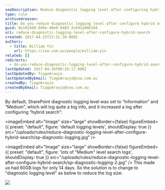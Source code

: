 ```yaml
---
seoDescription: Reduce diagnostic logging level after configuring hybrid search to minimize log size and improve performance.
type: rule
archivedreason:
title: Do you reduce diagnostic logging level after configure hybrid search?
guid: 8e162448-9d9e-40e9-9483-3cb91a00b2d4
uri: reduce-diagnostic-logging-level-after-configure-hybrid-search
created: 2017-04-25T23:51:10.000Z
authors:
  - title: William Yin
    url: https://ssw.com.au/people/william-yin
related: []
redirects:
  - do-you-reduce-diagnostic-logging-level-after-configure-hybrid-search
lastUpdated: 2017-04-26T00:20:17.000Z
lastUpdatedBy: TiagoAraujo
lastUpdatedByEmail: TiagoAraujo@ssw.com.au
createdBy: TiagoAraujo
createdByEmail: TiagoAraujo@ssw.com.au
---
```


By default, SharePoint diagnostic logging level was set to “Information” and “Medium”, which will log quite a big info, and it increased a log after configuring “hybrid search”:

<imageEmbed
  alt="Image"
  size="large"
  showBorder={false}
  figureEmbed={{
    preset: "default",
    figure: 'default logging levels',
    shouldDisplay: true
  }}
  src="/uploads/rules/reduce-diagnostic-logging-level-after-configure-hybrid-search/sp-diagnostic-logging.jpg"
/>


<imageEmbed
  alt="Image"
  size="large"
  showBorder={false}
  figureEmbed={{
    preset: "default",
    figure: 'lots of "Medium" level search logs',
    shouldDisplay: true
  }}
  src="/uploads/rules/reduce-diagnostic-logging-level-after-configure-hybrid-search/sp-diagnostic-logging-2.jpg"
/>
This made us had 60GB logs for only 14 days.
So the solution is to change to "diagnostic logging level" as below to reduce the log size:

![](sp-diagnostic-logging-3.jpg)
